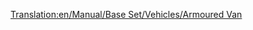 [[Translation:en/Manual/Base Set/Vehicles/Armoured Van]]
{{it/Vagoni|Picture=[[File:en/Steeltruck.png]]
|Name=Vagone blindato
|NormalCost=€ 2.988
|NormalWeight=30 / 32 t
|NormalCapacity=20 borse di valori/oro/diamanti
|MonoCost="
|MonoWeight=30 / 33 t
|MonoCapacity=25 borse di valori/oro/diamanti
|MagCost="
|MagWeight=30 / 33 t
|MagCapacity=27 borse di valori/oro/diamanti
|Description=Questo vagone può trasportare oggetti di valore tra banche da città superiori a 1200 abitanti. Sfortunatamente ci sono raramente banche generate a causa di piccole città all'inizio di una mappa casuale. Però dalla  v0.6.0 di OTTD si possono fondare, vedi [[en/Fund new industry|finanza]], banche in città, a differenza della versione 0.5.x per cui serviva una patch appropriata.
}}